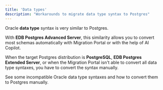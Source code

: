 ```yaml
---
title: 'Data types'
description: "Workarounds to migrate data type syntax to Postgres"
---
```


Oracle **data type** syntax is very similar to Postgres.

With **EDB Postgres Advanced Server**, this similarity allows you to convert most schemas automatically with Migration Portal or with the help of AI Copilot. 

When the target Postgres distribution is **PostgreSQL**, **EDB Postgres Extended Server**, 
or when the Migration Portal isn't able to convert all data type syntaxes, 
you have to convert the syntax manually. 

See some incompatible Oracle data type syntaxes and how to convert them to Postgres manually. 

